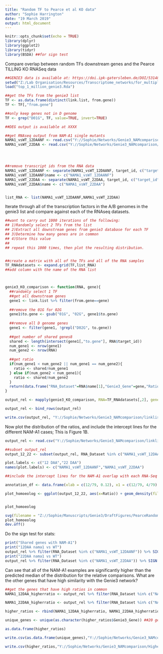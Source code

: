 ```yaml
---
title: "Random TF to Pearce et al KO data"
author: "Sophie Harrington"
date: "19 March 2019"
output: html_document
---
```


```r
knitr::opts_chunk$set(echo = TRUE)
library(dplyr)
library(ggplot2)
library(tidyr)
library(BSDA) ##for sign test
```

Compare overlap between random TFs downstream genes and the Pearce TILLING KO RNASeq data


```r

##GENIE3 data is available at: https://doi.ipk-gatersleben.de/DOI/53148abd-26a1-4ede-802b-c2635af6a725/ef7a50bf-54bb-4041-b922-4e60af47dd14/0/1847940088 
setwd("Z:/Lab Organisation/Resources/Transcriptome_networks/for_multiple_networks/")
load("top_1_million_genie3.Rda")

##get the TFs from the genie3 list
TF <- as.data.frame(distinct(link.list, from.gene))
TF <- TF[,"from.gene"]

##only keep genes not in D genome
TF <- grep("D01G", TF, value=TRUE, invert=TRUE)

##DEG output is available at XXXX

##get RNAseq output from NAM-A1 single mutants
NAMA1_vsWT_12DAANF <- read.csv("Y://Sophie/Networks/Genie3_NAMcomparison/Anna_RNAseqoutput/12DAA_gpcA1_ref_WT_NOFILTERING.txt", sep=" ", header=TRUE)
NAMA1_vsWT_22DAA <- read.csv("Y://Sophie/Networks/Genie3_NAMcomparison/Anna_RNAseqoutput/22DAA_gpcA1_ref_WT.txt", sep=" ", header=TRUE)




##remove transcript ids from the RNA data
NAMA1_vsWT_12DAANF <- separate(NAMA1_vsWT_12DAANF, target_id, c("target_id","transcript"), sep="\\.")
NAMA1_vsWT_12DAANF$name <- c("NAMA1_vsWT_12DAANF")
NAMA1_vsWT_22DAA <- separate(NAMA1_vsWT_22DAA, target_id, c("target_id","transcript"), sep="\\.")
NAMA1_vsWT_22DAA$name <- c("NAMA1_vsWT_22DAA")


list_RNA <- list(NAMA1_vsWT_12DAANF,NAMA1_vsWT_22DAA)


```

Iterate through all of the transcription factors in the A/B genomes in the genie3 list and compare against each of the RNAseq datasets.

```r
##want to carry out 1000 iterations of the following:
## 1)Randomly select 2 TFs from the list 
## 2)Extract all downstream genes from genie3 database for each TF
## 3)Determine how many genes are in common
## 4)Store this value 
##
## repeat this 1000 times, then plot the resulting distribution.


##create a matrix with all of the TFs and all of the RNA samples
TF_RNAdatasets <- expand.grid(TF,list_RNA)
##add column with the name of the RNA list



genie3_KO_comparison <- function(RNA, gene){
  ##randomly select 1 TF
  ##get all downstream genes
  gene1 <- link.list %>% filter(from.gene==gene)
  
  ##remove the 01G for 02G
  gene1$to.gene <- gsub("01G", "02G", gene1$to.gene)
  
  ##remove all D genome genes
  gene1 <- filter(gene1, !grepl("D02G", to.gene))
  
  ##get number of shared genes8
  shared <- length(intersect(gene1[,"to.gene"], RNA$target_id))
  num_gene1 <- nrow(gene1)
  num_gene2 <- nrow(RNA)
  
  ##get ratio
  if(num_gene1 < num_gene2 || num_gene1 == num_gene2){
    ratio <- shared/num_gene1
  } else if(num_gene2 < num_gene1){
    ratio <- shared/num_gene2
  }
  return(data.frame("RNA_Dataset"=RNA$name[1],"Genie3_Gene"=gene,"Ratio"=ratio, "RNA-Seq genes"=num_gene2,"Genie3 DS Genes"=num_gene1, "Number shared"=shared))
}

output_rel <- mapply(genie3_KO_comparison, RNA=TF_RNAdatasets[,2], gene=TF_RNAdatasets[,1], SIMPLIFY = FALSE)

output_rel <- bind_rows(output_rel)

write.csv(output_rel, "Y://Sophie/Networks/Genie3_NAMcomparison/linklist_Genie3_NAMSharedDist.csv")


```

Now plot the distribution of the ratios, and include the intercept lines for the different NAM-A1 cases; This is Figure 1B.

```r
output_rel <- read.csv("Y://Sophie/Networks/Genie3_NAMcomparison/linklist_Genie3_NAMSharedDist.csv")

##subset output_rel
output_12_22 <- subset(output_rel, RNA_Dataset %in% c("NAMA1_vsWT_12DAANF","NAMA1_vsWT_22DAA"))

plot.labels <- c("12 DAA","22 DAA")
names(plot.labels) <- c("NAMA1_vsWT_12DAANF","NAMA1_vsWT_22DAA")

##include the intercept lines for the NAM-A1 overlap with each RNA-Seq dataset.

annotation_df <- data.frame(xlab = c(12/79, 0.12), x1 = c(12/79, 4/79), ylab=c(30,50), y1 = c(25,40), y2=c(0,0), lab=c("12/79","4/79"), RNA_Dataset=c("NAMA1_vsWT_12DAANF","NAMA1_vsWT_22DAA"))

plot_homoeolog <- ggplot(output_12_22, aes(x=Ratio)) + geom_density(fill="darkorchid3", alpha=0.7) + xlim(0,1) + ylab("Density") +   xlab("Ratio") + theme(axis.title = element_text(size=rel(1))) + facet_wrap(~RNA_Dataset, ncol=1, labeller=labeller(RNA_Dataset=plot.labels), scales="free") + theme_minimal() + geom_text(data=annotation_df, aes(x = xlab, y =ylab, label=lab), size=3) + geom_segment(data=annotation_df, aes(x=x1, xend=x1, y=y1, yend=y2), colour="black")


plot_homoeolog

svg(filename = "Z://Sophie/Manuscripts/Genie3/DraftFigures/PearceRandomDist.svg",width=2, height=4)
plot_homoeolog
dev.off()

```

Do the sign test for stats:

```r

print("Shared genes with NAM-A1")
print("12DAA nama1 vs WT")
output_rel %>% filter(RNA_Dataset %in% c("NAMA1_vsWT_12DAANF")) %>% SIGN.test(.$Ratio, md=(12/79), alternative="less", conf.level = 0.95, data=.)
print("22DAA nama1 vs WT")
output_rel %>% filter(RNA_Dataset %in% c("NAMA1_vsWT_22DAA")) %>% SIGN.test(.$Ratio, md=(4/79), alternative="less", conf.level = 0.95, data=.)

```

Can see that all of the NAM-A1 examples are significantly higher than the predicted median of the distribution for the relative comparisons. 
What are the other genes that have high similarity with the Genie3 network?

```r

##get the genes that have high ratios in common
NAMA1_12DAA_higherratio <- output_rel %>% filter(RNA_Dataset %in% c("NAMA1_vsWT_12DAANF")) %>% filter(Ratio > (12/79))

NAMA1_22DAA_higherratio <- output_rel %>% filter(RNA_Dataset %in% c("NAMA1_vsWT_22DAA")) %>% filter(Ratio > (4/79))

higher_ratios <- rbind(NAMA1_12DAA_higherratio, NAMA1_22DAA_higherratio)

unique_genes <- unique(as.character(higher_ratios$Genie3_Gene)) ##20 genes in total

as.data.frame(higher_ratios)

write.csv(as.data.frame(unique_genes),"Y://Sophie/Networks/Genie3_NAMcomparison/HigherRatioGenie3TFs.csv")

write.csv(higher_ratios,"Y://Sophie/Networks/Genie3_NAMcomparison/HigherRatioGenie3TFs_fulltable.csv")

```

